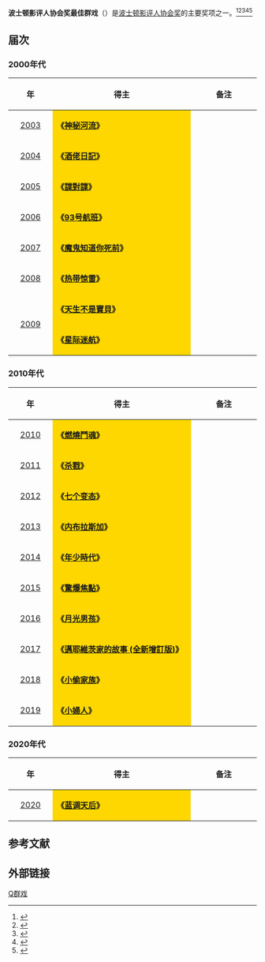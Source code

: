 {{NoteTA
|G1=Show
|G2=Movie
}}
'''波士顿影评人协会奖最佳群戏'''（{{lang-en|Boston Society of Film Critics Award for Best Cast}}）是[[波士顿影评人协会|波士顿影评人协会奖]]的主要奖项之一。<ref>{{cite web |url=http://yule.sohu.com/20131208/n391444193.shtml |title=波士顿影评人协会奖颁发 《为奴十二年》占六项 |accessdate=2013 |publisher=搜狐网 |work= |language=zh-hans |archive-date=2020-03-28 |archive-url=https://web.archive.org/web/20200328060021/https://yule.sohu.com/20131208/n391444193.shtml |dead-url=no }}</ref><ref>{{cite web |url=http://ent.sina.com.cn/m/f/2012-12-17/11073813272.shtml |title=波士顿影评人协会奖公布 《刺本-拉登》获最佳 |accessdate=2012 |publisher=新浪网 |work= |language=zh-hans |archive-date=2021-01-27 |archive-url=https://web.archive.org/web/20210127112905/http://ent.sina.com.cn/m/f/2012-12-17/11073813272.shtml |dead-url=no }}</ref><ref>{{cite web|url=http://ent.qq.com/a/20121210/000329.htm|title=波士顿影评人协会奖揭晓 《刺杀本拉登》夺最佳|accessdate=2012|publisher=腾讯网|work=|language=zh-hans|deadurl=yes|archiveurl=https://web.archive.org/web/20140328133025/http://ent.qq.com/a/20121210/000329.htm|archivedate=2014-03-28}}</ref><ref>{{cite web |url=http://ent.163.com/11/1214/14/7L8A73KM00034O55.html |title=波士顿影评人协会奖揭晓 《艺术家》获最佳影片 |accessdate=2011 |publisher=网易 |work= |language=zh-hans |archive-date=2021-01-25 |archive-url=https://web.archive.org/web/20210125203030/https://ent.163.com/11/1214/14/7L8A73KM00034O55.html |dead-url=no }}</ref><ref>{{cite web |url=http://ent.sina.com.cn/m/f/2011-12-12/11123505177.shtml |title=波士顿影评人协会奖：《艺术家》破《雨果》 |accessdate=2011 |publisher=新浪网 |work= |language=zh-hans |archive-date=2021-01-27 |archive-url=https://web.archive.org/web/20210127113028/http://ent.sina.com.cn/m/f/2011-12-12/11123505177.shtml |dead-url=no }}</ref>

== 届次 ==
=== 2000年代 ===
{| class="wikitable" width="95%" cellpadding="5"
|-
!width="100"|年
!width="450"|得主
!width="200"|备注
|-
|style="text-align:center;"| [[第24届波士顿影评人协会奖|2003]] || style="background:#FFD700;" | '''《[[神秘河流|神秘河流]]》''' || 
|-
|style="text-align:center;"| [[第25届波士顿影评人协会奖|2004]] || style="background:#FFD700;" | '''《[[酒佬日記|酒佬日記]]》''' || 
|-
|style="text-align:center;"| [[第26届波士顿影评人协会奖|2005]] || style="background:#FFD700;" | '''《[[諜對諜|諜對諜]]》''' || 
|-
|style="text-align:center;"| [[第27届波士顿影评人协会奖|2006]] || style="background:#FFD700;" | '''《[[93号航班|93号航班]]》''' || 
|-
|style="text-align:center;"| [[第28届波士顿影评人协会奖|2007]] || style="background:#FFD700;" | '''《[[魔鬼知道你死前|魔鬼知道你死前]]》''' ||  
|-
|style="text-align:center;"| [[第29届波士顿影评人协会奖|2008]] ||  style="background:#FFD700;" | '''《[[热带惊雷|热带惊雷]]》''' ||  
|-
|rowspan="2" style="text-align:center;"| [[第30届波士顿影评人协会奖|2009]]||  style="background:#FFD700;" | '''《[[天生不是寶貝|天生不是寶貝]]》''' ||  
|-
|  style="background:#FFD700;" | '''《[[星际迷航|星际迷航]]》''' ||   
|}

=== 2010年代 ===
{| class="wikitable" width="95%" cellpadding="5"
|-
!width="100"|年
!width="450"|得主
!width="200"|备注
|-
|style="text-align:center;"| [[第31届波士顿影评人协会奖|2010]] ||  style="background:#FFD700;" | '''《[[燃燒鬥魂|燃燒鬥魂]]》''' ||  
|-
|style="text-align:center;"| [[第32届波士顿影评人协会奖|2011]] ||  style="background:#FFD700;" | '''《[[杀戮_(电影)|杀戮]]》''' ||  
|-
|style="text-align:center;"| [[第33届波士顿影评人协会奖|2012]] ||  style="background:#FFD700;" | '''《[[七人失心瘋|七个变态]]》'''||  
|-
|style="text-align:center;"| [[第34届波士顿影评人协会奖|2013]] || style="background:#FFD700;" | '''《[[内布拉斯加_(电影)|内布拉斯加]]》'''||  
|-
|style="text-align:center;"| [[第35届波士顿影评人协会奖|2014]] || style="background:#FFD700;" | '''《[[年少時代|年少時代]]》'''||  
|-
|style="text-align:center;"| [[第36届波士顿影评人协会奖|2015]] || style="background:#FFD700;" | '''《[[驚爆焦點|驚爆焦點]]》'''||  
|-
|style="text-align:center;"| [[第37届波士顿影评人协会奖|2016]] || style="background:#FFD700;" | '''《[[月光男孩|月光男孩]]》'''||  
|-
|style="text-align:center;"| [[第38届波士顿影评人协会奖|2017]] || style="background:#FFD700;" | '''《[[邁耶維茨家的故事_(全新增訂版)|邁耶維茨家的故事 (全新增訂版)]]》'''||  
|-
|style="text-align:center;"| [[第39届波士顿影评人协会奖|2018]] || style="background:#FFD700;" | '''《[[小偷家族|小偷家族]]》'''||  
|-
|style="text-align:center;"| [[第40届波士顿影评人协会奖|2019]] || style="background:#FFD700;" | '''《[[小婦人_(2019年電影)|小婦人]]》'''||  
|}

=== 2020年代 ===
{| class="wikitable" width="95%" cellpadding="5"
|-
!width="100"|年
!width="450"|得主
!width="200"|备注
|-
|style="text-align:center;"| [[第41届波士顿影评人协会奖|2020]] ||  style="background:#FFD700;" | '''《[[蓝调天后|蓝调天后]]》''' ||  
|}

== 参考文献 ==
{{reflist}}

== 外部链接 ==
{{波士顿影评人协会奖}}

[[Category:波士顿影评人协会奖|Q群戏]]
